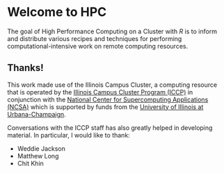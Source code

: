 # Welcome to HPC {-}

The goal of High Performance Computing on a Cluster with *R* is to inform and distribute various recipes and techniques for performing computational-intensive work on remote computing resources.

## Thanks! {-}

This work made use of the Illinois Campus Cluster, a computing resource that is operated by the [Illinois Campus Cluster Program (ICCP)](https://campuscluster.illinois.edu/) in conjunction with the [National Center for Supercomputing Applications (NCSA)](https://ncsa.illinois.edu) which is supported by funds from the [University of Illinois at Urbana-Champaign](https://illinois.edu).

Conversations with the ICCP staff has also greatly helped in developing material. In particular, I would like to thank:

-   Weddie Jackson
-   Matthew Long
-   Chit Khin
